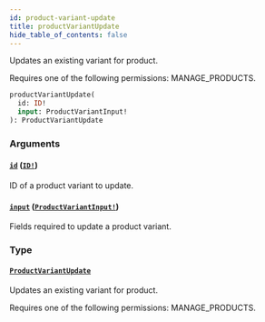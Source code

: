 ```yaml
---
id: product-variant-update
title: productVariantUpdate
hide_table_of_contents: false
---
```


Updates an existing variant for product.

Requires one of the following permissions: MANAGE_PRODUCTS.

```graphql
productVariantUpdate(
  id: ID!
  input: ProductVariantInput!
): ProductVariantUpdate
```

### Arguments

#### [`id`](#) ([`ID!`](../../../developer/api-reference/scalars/id))

ID of a product variant to update.

#### [`input`](#) ([`ProductVariantInput!`](../../../developer/api-reference/inputs/product-variant-input))

Fields required to update a product variant.

### Type

#### [`ProductVariantUpdate`](../../../developer/api-reference/objects/product-variant-update)

Updates an existing variant for product.

Requires one of the following permissions: MANAGE_PRODUCTS.
